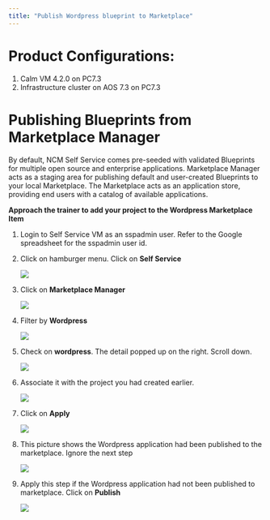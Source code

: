 ```yaml
---
title: "Publish Wordpress blueprint to Marketplace"
---
```


# Product Configurations:

1.  Calm VM 4.2.0 on PC7.3
2.  Infrastructure cluster on AOS 7.3 on PC7.3

# Publishing Blueprints from Marketplace Manager

By default, NCM Self Service comes pre-seeded with validated Blueprints for multiple open source and enterprise applications. Marketplace Manager acts as a
staging area for publishing default and user-created Blueprints to your local Marketplace. The Marketplace acts as an application store,
providing end users with a catalog of available applications.

**Approach the trainer to add your project to the Wordpress Marketplace Item**

1.  Login to Self Service VM as an sspadmin user.  Refer to the Google spreadsheet for the sspadmin user id.

2.  Click on hamburger menu.  Click on **Self Service**

    ![](images/appswitcher-self-service.png)

3.  Click on **Marketplace Manager**

    ![](images/marketplace-1.png)

4. Filter by **Wordpress**

    ![](images/marketplace-2.png)

5.  Check on **wordpress**.  The detail popped up on the right.  Scroll down.

    ![](images/marketplace-3.png)

6.  Associate it with the project you had created earlier.  

    ![](images/marketplace-4.png)

7.  Click on **Apply**

    ![](images/marketplace-4-2.png)

8.  This picture shows the Wordpress application had been published to the marketplace.  Ignore 
the next step

    ![](images/marketplace-6.png)

9.  Apply this step if the Wordpress application had not been published to marketplace.  Click on **Publish**

    ![](images/marketplace-5.png)




